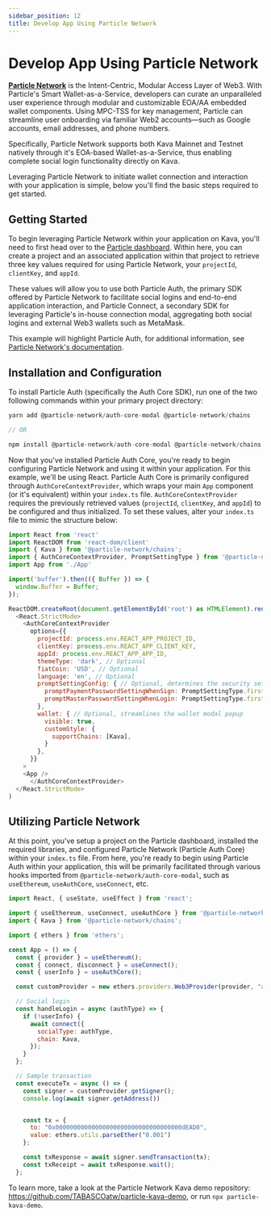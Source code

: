 ```yaml
---
sidebar_position: 12
title: Develop App Using Particle Network
---
```


# Develop App Using Particle Network

[**Particle Network**](https://particle.network) is the Intent-Centric, Modular Access Layer of Web3. With Particle's Smart Wallet-as-a-Service, developers can curate an unparalleled user experience through modular and customizable EOA/AA embedded wallet components. Using MPC-TSS for key management, Particle can streamline user onboarding via familiar Web2 accounts—such as Google accounts, email addresses, and phone numbers.

Specifically, Particle Network supports both Kava Mainnet and Testnet natively through it's EOA-based Wallet-as-a-Service, thus enabling complete social login functionality directly on Kava.

Leveraging Particle Network to initiate wallet connection and interaction with your application is simple, below you'll find the basic steps required to get started.

## Getting Started

To begin leveraging Particle Network within your application on Kava, you'll need to first head over to the [Particle dashboard](https://dashboard.particle.network). Within here, you can create a project and an associated application within that project to retrieve three key values required for using Particle Network, your `projectId`, `clientKey`, and `appId`.

These values will allow you to use both Particle Auth, the primary SDK offered by Particle Network to facilitate social logins and end-to-end application interaction, and Particle Connect, a secondary SDK for leveraging Particle's in-house connection modal, aggregating both social logins and external Web3 wallets such as MetaMask.

This example will highlight Particle Auth, for additional information, see [Particle Network's documentation](https://docs.particle.network).

## Installation and Configuration

To install Particle Auth (specifically the Auth Core SDK), run one of the two following commands within your primary project directory:

```js
yarn add @particle-network/auth-core-modal @particle-network/chains

// OR

npm install @particle-network/auth-core-modal @particle-network/chains
```

Now that you've installed Particle Auth Core, you're ready to begin configuring Particle Network and using it within your application. For this example, we'll be using React. Particle Auth Core is primarily configured through `AuthCoreContextProvider`, which wraps your main `App` component (or it's equivalent) within your `index.ts` file. `AuthCoreContextProvider` requires the previously retrieved values (`projectId`, `clientKey`, and `appId`) to be configured and thus initialized. To set these values, alter your `index.ts` file to mimic the structure below:

```js
import React from 'react'
import ReactDOM from 'react-dom/client'
import { Kava } from '@particle-network/chains';
import { AuthCoreContextProvider, PromptSettingType } from '@particle-network/auth-core-modal';
import App from './App'

import('buffer').then(({ Buffer }) => {
  window.Buffer = Buffer;
});

ReactDOM.createRoot(document.getElementById('root') as HTMLElement).render(
  <React.StrictMode>
    <AuthCoreContextProvider
      options={{
        projectId: process.env.REACT_APP_PROJECT_ID,
        clientKey: process.env.REACT_APP_CLIENT_KEY,
        appId: process.env.REACT_APP_APP_ID,
        themeType: 'dark', // Optional
        fiatCoin: 'USD', // Optional
        language: 'en', // Optional
        promptSettingConfig: { // Optional, determines the security settings that a user has to configure
          promptPaymentPasswordSettingWhenSign: PromptSettingType.first,
          promptMasterPasswordSettingWhenLogin: PromptSettingType.first,
        },
        wallet: { // Optional, streamlines the wallet modal popup
          visible: true,
          customStyle: {
            supportChains: [Kava],
          }
        },
      }}
    >
    <App />
      </AuthCoreContextProvider>
  </React.StrictMode>
)
```

## Utilizing Particle Network

At this point, you've setup a project on the Particle dashboard, installed the required libraries, and configured Particle Network (Particle Auth Core) within your `index.ts` file. From here, you're ready to begin using Particle Auth within your application, this will be primarily facilitated through various hooks imported from `@particle-network/auth-core-modal`, such as `useEthereum`, `useAuthCore`, `useConnect`, etc.

```js
import React, { useState, useEffect } from 'react';

import { useEthereum, useConnect, useAuthCore } from '@particle-network/auth-core-modal';
import { Kava } from '@particle-network/chains';

import { ethers } from 'ethers';

const App = () => {
  const { provider } = useEthereum();
  const { connect, disconnect } = useConnect();
  const { userInfo } = useAuthCore();

  const customProvider = new ethers.providers.Web3Provider(provider, "any");

  // Social login
  const handleLogin = async (authType) => {
    if (!userInfo) {
      await connect({
        socialType: authType,
        chain: Kava,
      });
    }
  };

  // Sample transaction
  const executeTx = async () => {
    const signer = customProvider.getSigner();
    console.log(await signer.getAddress())


    const tx = {
      to: "0x00000000000000000000000000000000000dEAD0",
      value: ethers.utils.parseEther("0.001")
    };

    const txResponse = await signer.sendTransaction(tx);
    const txReceipt = await txResponse.wait();
  };
```

To learn more, take a look at the Particle Network Kava demo repository: https://github.com/TABASCOatw/particle-kava-demo, or run `npx particle-kava-demo`.
